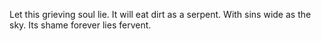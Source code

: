 Let this grieving soul lie.
It will eat dirt as a serpent.
With sins wide as the sky.
Its shame forever lies fervent.